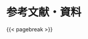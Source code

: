 # 参考文献・資料 {.unnumbered}

::: {#refs}
:::

{{< pagebreak >}}

```{=latex}
~
\thispagestyle{empty}
\begin{table}[b]
\begin{center}
\begin{tabular}{p{0.5\textwidth}r}
\multicolumn{2}{l}{{\gt\sf\bfseries\Large {{< meta title >}}}} \\ 
\multicolumn{2}{l}{\gt\sf\bfseries\normalsize {{< meta subtitle >}}} \\
{{< meta date >}} 第{{< meta edition >}}版発行 & \\
%& \\
\hline
\textbf{発行:} {{< meta publisher >}} & \\
\textbf{著者:} {{< meta author >}} & \\
%\textbf{組版:} Quarto & \\
\hline
\multicolumn{2}{l}{©{{< meta copy-right >}}}
\end{tabular}
\end{center}
\end{table}
```
